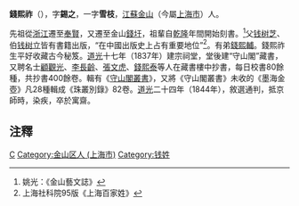 '''錢熙祚'''（{{bd|？||1844年||Q}}），字'''錫之'''，一字'''雪枝'''，[[江蘇|江蘇]][[金山區_(上海市)|金山]]（今屬[[上海市|上海市]]）人。

先祖從[[浙江|浙江]]遷至[[奉賢|奉賢]]，又遷至金山[[錢圩|錢圩]]，祖輩自[[乾隆|乾隆]]年間開始刻書。<ref>姚光：《金山藝文誌》</ref>父[[钱树芝|钱树芝]]、伯[[钱树立|钱树立]]皆有書籍出版，“在中國出版史上占有重要地位”<ref>上海社科院95版《上海百家姓》</ref>。有弟[[錢熙輔|錢熙輔]]。錢熙祚生平好收藏古今秘笈。[[道光|道光]]十七年（1837年）建宗祠堂，堂後建“守山閣”藏書，又聘名士[[顧觀光|顧觀光]]、[[李長齡|李長齡]]、[[張文虎|張文虎]]、[[錢熙泰|錢熙泰]]等人在藏書樓中抄書，每日校書80餘種，共抄書400餘卷。輯有《[[守山閣叢書|守山閣叢書]]》，又將《守山閣叢書》未收的《墨海金壺》凡28種輯成《珠叢別錄》82卷。[[道光|道光]]二十四年（1844年），敘選通判，抵京師時，染疾，卒於寓齋。

== 注釋 ==
{{reflist}}
[[Category:清朝藏書家|C]]
[[Category:金山区人_(上海市)|Category:金山区人 (上海市)]]
[[Category:钱姓|Category:钱姓]]